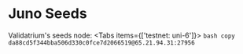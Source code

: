 
# Juno Seeds

Validatrium's seeds node: 
<Tabs items={['testnet: uni-6']}>
    <Tab>
        ```bash copy
        da88cd5f344bba506d330c0fce7d2066519@65.21.94.31:27956
        ```
    </Tab>
</Tabs>